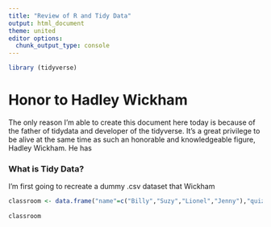 ```yaml
---
title: "Review of R and Tidy Data"
output: html_document
theme: united
editor options:
  chunk_output_type: console
---
```


```r
library (tidyverse)
```

# Honor to Hadley Wickham
The only reason I'm able to create this document here today is because of the father of tidydata and developer of the tidyverse. It's a great privilege to be alive at the same time as such an honorable and knowledgeable figure, Hadley Wickham. He has 

### What is Tidy Data?



I'm first going to recreate a dummy .csv dataset that Wickham

```r
classroom <- data.frame("name"=c("Billy","Suzy","Lionel","Jenny"),"quiz1"=c(NA,"F","B","A"),"quiz2"=c("D",NA,"C","A"),"test1"=c("C",NA,"B","B"))
                                                  
classroom
```